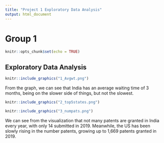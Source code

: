 ```yaml
---
title: "Project 1 Exploratory Data Analysis"
output: html_document
---
```


# Group 1 
```r
knitr::opts_chunk$set(echo = TRUE)

```

## Exploratory Data Analysis

```r
knitr::include_graphics("1_Avgwt.png")

```

From the graph, we can see that India has an average waiting time of 3 months, being on the slower side of things, but not the slowest.

```r
knitr::include_graphics("2_top5states.png")

```


```r
knitr::include_graphics("3_numpats.png")

```

We can see from the visualization that not many patents are granted in India every year, with only 14 submitted in 2019. Meanwhile, the US has been slowly rising in the number patents, growing up to 1,669 patents granted in 2019.